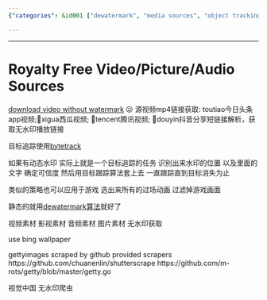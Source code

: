 ```yaml
---
{"categories": &id001 ["dewatermark", "media sources", "object tracking", "stub"], "category": "Royalty-free video sources", "date": "2023-12-22 23:52:59", "description": "This article provides methods for obtaining royalty-free video, image, and audio sources without watermarks. It suggests using tools like 'video_spider' for downloading videos from various apps, target tracking algorithms for removing dynamic watermarks, and the 'dewatermark algorithm' for static watermarks. Additionally, it mentions using Bing wallpapers and providing scrapers for GettyImages and Visual China without watermarks.", "tags": *id001, "title": "Royalty Free Video/Picture/Audio Sources"}

---
```


------

# Royalty Free Video/Picture/Audio Sources

[download video without watermark](https://github.com/wxy2077/video_spider) 😛 源视频mp4链接获取: toutiao今日头条app视频;🍉xigua西瓜视频; 🐧tencent腾讯视频; 🎼douyin抖音分享短链接解析，获取无水印播放链接


目标追踪使用[bytetrack](https://github.com/ifzhang/ByteTrack)


如果有动态水印 实际上就是一个目标追踪的任务 识别出来水印的位置 以及里面的文字 确定可信度 然后用目标跟踪算法套上去 一直跟踪直到目标消失为止

类似的策略也可以应用于游戏 选出来所有的过场动画 过滤掉游戏画面

静态的就用[dewatermark算法](https://github.com/rohitrango/automatic-watermark-detection)就好了

视频素材 影视素材 音频素材 图片素材 无水印获取

use bing wallpaper

gettyimages scraped by github provided scrapers
https://github.com/chuanenlin/shutterscrape
https://github.com/m-rots/getty/blob/master/getty.go

视觉中国 无水印爬虫

